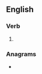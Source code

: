==English==

===Verb===
{{head|en|verb form}}

# {{present participle of|en|averse|nocat=1}}

===Anagrams===
* {{anagrams|en|a=aeginrsv|ingraves|re-saving|reavings|resaving|vaginers|vinegars}}